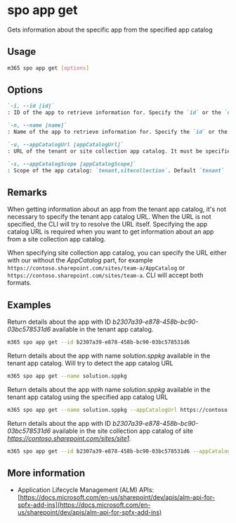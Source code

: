 
# spo app get

Gets information about the specific app from the specified app catalog

## Usage

```sh
m365 spo app get [options]
```

## Options

```md definition-list
`-i, --id [id]`
: ID of the app to retrieve information for. Specify the `id` or the `name` but not both

`-n, --name [name]`
: Name of the app to retrieve information for. Specify the `id` or the `name` but not both

`-u, --appCatalogUrl [appCatalogUrl]`
: URL of the tenant or site collection app catalog. It must be specified when the scope is `sitecollection`

`-s, --appCatalogScope [appCatalogScope]`
: Scope of the app catalog: `tenant,sitecollection`. Default `tenant`
```

<Global />

## Remarks

When getting information about an app from the tenant app catalog, it's not necessary to specify the tenant app catalog URL. When the URL is not specified, the CLI will try to resolve the URL itself. Specifying the app catalog URL is required when you want to get information about an app from a site collection app catalog.

When specifying site collection app catalog, you can specify the URL either with our without the _AppCatalog_ part, for example `https://contoso.sharepoint.com/sites/team-a/AppCatalog` or `https://contoso.sharepoint.com/sites/team-a`. CLI will accept both formats.

## Examples

Return details about the app with ID _b2307a39-e878-458b-bc90-03bc578531d6_ available in the tenant app catalog.

```sh
m365 spo app get --id b2307a39-e878-458b-bc90-03bc578531d6
```

Return details about the app with name _solution.sppkg_ available in the tenant app catalog. Will try to detect the app catalog URL

```sh
m365 spo app get --name solution.sppkg
```

Return details about the app with name _solution.sppkg_ available in the tenant app catalog using the specified app catalog URL

```sh
m365 spo app get --name solution.sppkg --appCatalogUrl https://contoso.sharepoint.com/sites/apps
```

Return details about the app with ID _b2307a39-e878-458b-bc90-03bc578531d6_ available in the site collection app catalog of site _https://contoso.sharepoint.com/sites/site1_.

```sh
m365 spo app get --id b2307a39-e878-458b-bc90-03bc578531d6 --appCatalogScope sitecollection --appCatalogUrl https://contoso.sharepoint.com/sites/site1
```

## More information

- Application Lifecycle Management (ALM) APIs: [https://docs.microsoft.com/en-us/sharepoint/dev/apis/alm-api-for-spfx-add-ins](https://docs.microsoft.com/en-us/sharepoint/dev/apis/alm-api-for-spfx-add-ins)
